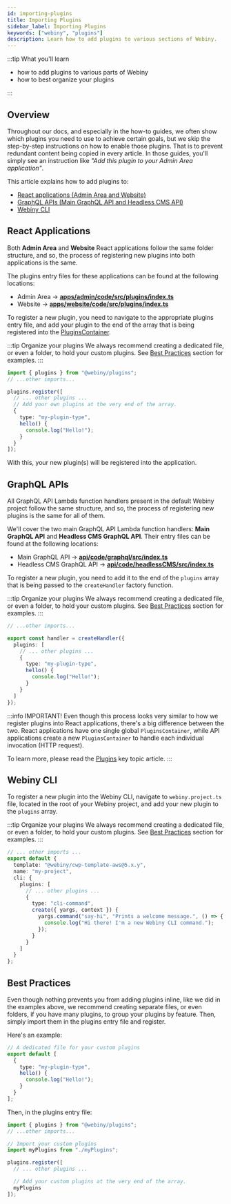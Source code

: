 ```yaml
---
id: importing-plugins
title: Importing Plugins
sidebar_label: Importing Plugins
keywords: ["webiny", "plugins"]
description: Learn how to add plugins to various sections of Webiny.
---
```


:::tip What you'll learn

- how to add plugins to various parts of Webiny
- how to best organize your plugins

:::

## Overview

Throughout our docs, and especially in the how-to guides, we often show which plugins you need to use to achieve certain goals, but we skip the step-by-step instructions on how to enable those plugins. That is to prevent redundant content being copied in every article. In those guides, you'll simply see an instruction like _"Add this plugin to your Admin Area application"_.

This article explains how to add plugins to:

- [React applications (Admin Area and Website)](/docs/how-to-guides/development/importing-plugins#react-applications)
- [GraphQL APIs (Main GraphQL API and Headless CMS API)](/docs/how-to-guides/development/importing-plugins#graphql-apis)
- [Webiny CLI](/docs/how-to-guides/development/importing-plugins#webiny-cli)

## React Applications

Both **Admin Area** and **Website** React applications follow the same folder structure, and so, the process of registering new plugins into both applications is the same.

The plugins entry files for these applications can be found at the following locations:

- Admin Area -> [**apps/admin/code/src/plugins/index.ts**](https://github.com/webiny/webiny-js/blob/next/apps/admin/code/src/plugins/index.ts)
- Website -> [**apps/website/code/src/plugins/index.ts**](https://github.com/webiny/webiny-js/blob/next/apps/website/code/src/plugins/index.ts)

To register a new plugin, you need to navigate to the appropriate plugins entry file, and add your plugin to the end of the array that is being registered into the [PluginsContainer](/docs/key-topics/plugins#plugins-container).

:::tip Organize your plugins
We always recommend creating a dedicated file, or even a folder, to hold your custom plugins. See [Best Practices](/docs/how-to-guides/development/importing-plugins#best-practices) section for examples.
:::

```ts title="apps/{admin|website}/code/src/plugins/index.ts"
import { plugins } from "@webiny/plugins";
// ...other imports...

plugins.register([
  // ... other plugins ...
  // Add your own plugins at the very end of the array.
  {
    type: "my-plugin-type",
    hello() {
      console.log("Hello!");
    }
  }
]);
```

With this, your new plugin(s) will be registered into the application.

## GraphQL APIs

All GraphQL API Lambda function handlers present in the default Webiny project follow the same structure, and so, the process of registering new plugins is the same for all of them.

We'll cover the two main GraphQL API Lambda function handlers: **Main GraphQL API** and **Headless CMS GraphQL API**. Their entry files can be found at the following locations:

- Main GraphQL API -> [**api/code/graphql/src/index.ts**](https://github.com/webiny/webiny-js/blob/next/api/code/graphql/src/index.ts)
- Headless CMS GraphQL API -> [**api/code/headlessCMS/src/index.ts**](https://github.com/webiny/webiny-js/blob/next/api/code/headlessCMS/src/index.ts)

To register a new plugin, you need to add it to the end of the `plugins` array that is being passed to the `createHandler` factory function.

:::tip Organize your plugins
We always recommend creating a dedicated file, or even a folder, to hold your custom plugins. See [Best Practices](/docs/how-to-guides/development/importing-plugins#best-practices) section for examples.
:::

```ts title="api/code/{graphql|headlessCMS}/src/index.ts"
// ...other imports...

export const handler = createHandler({
  plugins: [
    // ... other plugins ...
    {
      type: "my-plugin-type",
      hello() {
        console.log("Hello!");
      }
    }
  ]
});
```

:::info IMPORTANT!
Even though this process looks very similar to how we register plugins into React applications, there's a big difference between the two. React applications have one single global `PluginsContainer`, while API applications create a new `PluginsContainer` to handle each individual invocation (HTTP request).

To learn more, please read the [Plugins](/docs/key-topics/plugins) key topic article.
:::

## Webiny CLI

To register a new plugin into the Webiny CLI, navigate to `webiny.project.ts` file, located in the root of your Webiny project, and add your new plugin to the `plugins` array.

:::tip Organize your plugins
We always recommend creating a dedicated file, or even a folder, to hold your custom plugins. See [Best Practices](/docs/how-to-guides/development/importing-plugins#best-practices) section for examples.
:::

```ts title="<projectRoot>/webiny.project.ts"
// ... other imports ...
export default {
  template: "@webiny/cwp-template-aws@5.x.y",
  name: "my-project",
  cli: {
    plugins: [
      // ... other plugins ...
      {
        type: "cli-command",
        create({ yargs, context }) {
          yargs.command("say-hi", "Prints a welcome message.", () => {
            console.log("Hi there! I'm a new Webiny CLI command.");
          });
        }
      }
    ]
  }
};
```

## Best Practices

Even though nothing prevents you from adding plugins inline, like we did in the examples above, we recommend creating separate files, or even folders, if you have many plugins, to group your plugins by feature. Then, simply import them in the plugins entry file and register.

Here's an example:

```ts title="apps/{admin|website}/code/src/plugins/myPlugins.ts"
// A dedicated file for your custom plugins
export default [
  {
    type: "my-plugin-type",
    hello() {
      console.log("Hello!");
    }
  }
];
```

Then, in the plugins entry file:

```ts title="apps/{admin|website}/code/src/plugins/index.ts (Admin Area plugins entry file)"
import { plugins } from "@webiny/plugins";
// ...other imports...

// Import your custom plugins
import myPlugins from "./myPlugins";

plugins.register([
  // ... other plugins ...

  // Add your custom plugins at the very end of the array.
  myPlugins
]);
```
